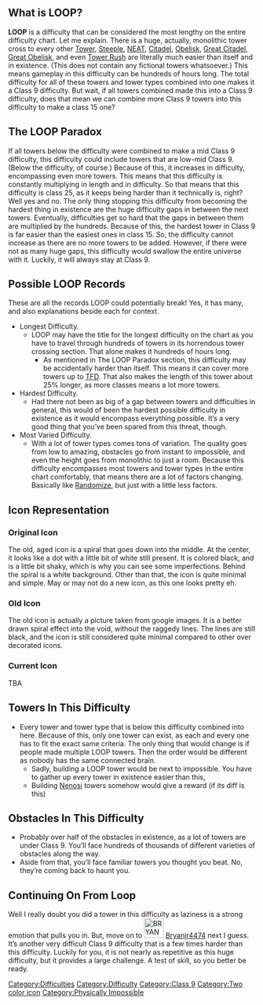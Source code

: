 {{Physically Impossible}}
{{Classic}}
{{NewDifficultyInfobox|title1 = LOOP|image1 = <gallery>
LOOP (NEW).jpg | Current
OldLoopIcon.jpg | Old
LOOP.png | Original
</gallery>|previous= [[File:HELLWRATH.png|45px]] [[HELLWRATH]]|next= [[File:BRYANJR4474 DIFFICULTY.jpeg|30px]] [[Bryanjr4474]]|date_added = 9/27/20|class=Class 9|caption1=This icon makes you go in a loop!|rating=103|class_range=High|alt_previous=[[File:Hellasious.png|30px]] [[Hellacious]]|creator(s)=Gwabaman|decal_id=Current: [https://create.roblox.com/store/asset/93668142187531/LOOP Here]
Old: [https://create.roblox.com/store/asset/116460596739112/LOOP Here]
Original: [https://create.roblox.com/store/asset/6719869858/LOOP Here]|type=Normal Difficulty}}

==What is LOOP?==
'''LOOP''' is a difficulty that can be considered the most lengthy on the entire difficulty chart. Let me explain. There is a huge, actually, monolithic tower cross to every other [https://jtoh.fandom.com/wiki/Towers Tower], [https://jtohs-joke-towers.fandom.com/wiki/Category:Steeple Steeple], [https://jtohs-joke-towers.fandom.com/wiki/Category:NEAT NEAT], [https://jtohs-joke-towers.fandom.com/wiki/Category:Citadel Citadel], [https://jtohs-joke-towers.fandom.com/wiki/Category:Obelisk Obelisk], [https://jtohs-joke-towers.fandom.com/wiki/Category:Great_Citadel Great Citadel], [https://jtohs-joke-towers.fandom.com/wiki/Category:Great_Obelisk Great Obelisk], and even [https://jtoh.fandom.com/wiki/Tower_Rush Tower Rush] are literally much easier than itself and in existence. (This does not contain any fictional towers whatsoever.) This means gameplay in this difficulty can be hundreds of hours long. The total difficulty for all of these towers and tower types combined into one makes it a Class 9 difficulty. But wait, if all towers combined made this into a Class 9 difficulty, does that mean we can combine more Class 9 towers into this difficulty to make a class 15 one? 

==The LOOP Paradox==
If all towers below the difficulty were combined to make a mid Class 9 difficulty, this difficulty could include towers that are low-mid Class 9. (Below the difficulty, of course.) Because of this, it increases in difficulty, encompassing even more towers. This means that this difficulty is constantly multiplying in length and in difficulty. So that means that this difficulty is class 25, as it keeps being harder than it technically is, right? Well yes and no. The only thing stopping this difficulty from becoming the hardest thing in existence are the huge difficulty gaps in between the next towers. Eventually, difficulties get so hard that the gaps in between them are multiplied by the hundreds. Because of this, the hardest tower in Class 9 is far easier than the easiest ones in class 15. So, the difficulty cannot increase as there are no more towers to be added. However, if there were not as many huge gaps, this difficulty would swallow the entire universe with it. Luckily, it will always stay at Class 9. 

==Possible LOOP Records==
These are all the records LOOP could potentially break! Yes, it has many, and also explanations beside each for context. 

*Longest Difficulty.
**LOOP may have the title for the longest difficulty on the chart as you have to travel through hundreds of towers in its horrendous tower crossing section. That alone makes it hundreds of hours long.
***As mentioned in The LOOP Paradox section, this difficulty may be accidentally harder than itself. This means it can cover more towers up to [[The Final Difficulty.|TFD]]. That also makes the length of this tower about 25% longer, as more classes means a lot more towers.
*Hardest Difficulty.
**Had there not been as big of a gap between towers and difficulties in general, this would of been the hardest possible difficulty in existence as it would encompass everything possible. It’s a very good thing that you’ve been spared from this threat, though.
*Most Varied Difficulty. 
**With a lot of tower types comes tons of variation. The quality goes from low to amazing, obstacles go from instant to impossible, and even the height goes from monolithic to just a room. Because this difficulty encompasses most towers and tower types in the entire chart comfortably, that means there are a lot of factors changing. Basically like [[Randomization|Randomize]], but just with a little less factors.

==Icon Representation==

===Original Icon===
The old, aged icon is a spiral that goes down into the middle. At the center, it looks like a dot with a little bit of white still present. It is colored black, and is a little bit shaky, which is why you can see some imperfections. Behind the spiral is a white background. Other than that, the icon is quite minimal and simple. May or may not do a new icon, as this one looks pretty eh.

===Old Icon===
The old icon is actually a picture taken from google images. It is a better drawn spiral effect into the void, without the raggedy lines. The lines are still black, and the icon is still considered quite minimal compared to other over decorated icons.

=== Current Icon ===
TBA

==Towers In This Difficulty== 

*Every tower and tower type that is below this difficulty combined into here. Because of this, only one tower can exist, as each and every one has to fit the exact same criteria. The only thing that would change is if people made multiple LOOP towers. Then the order would be different as nobody has the same connected brain.
**Sadly, building a LOOP tower would be next to impossible. You have to gather up every tower in existence easier than this,
**Building [[Nenosi]] towers somehow would give a reward (if its diff is this)

==Obstacles In This Difficulty==

*Probably over half of the obstacles in existence, as a lot of towers are under Class 9. You’ll face hundreds of thousands of different varieties of obstacles along the way.
*Aside from that, you’ll face familiar towers you thought you beat. No, they’re coming back to haunt you.

==Continuing On From Loop==
Well I really doubt you did a tower in this difficulty as laziness is a strong emotion that pulls you in. But, move on to [[File:BRYANJR4474 DIFFICULTY.jpeg|frameless|40x40px]] [[Bryanjr4474]] next I guess. It’s another very difficult Class 9 difficulty that is a few times harder than this difficulty. Luckily for you, it is not nearly as repetitive as this huge difficulty, but it provides a large challenge. A test of skill, so you better be ready. 

{{DifficultiesNavbox}}
[[Category:Difficulties]]
[[Category:Difficulty]]
[[Category:Class 9]]
[[Category:Two color icon]]
[[Category:Physically Impossible]]